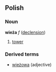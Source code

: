 ==Polish==
===Noun===
'''wieża''' ''f'' ([[Wiktionary Appendix:Polish hard feminine noun declension|declension]])
# [[tower]]

===Derived terms===
* [[wieżowa]] (adjective)